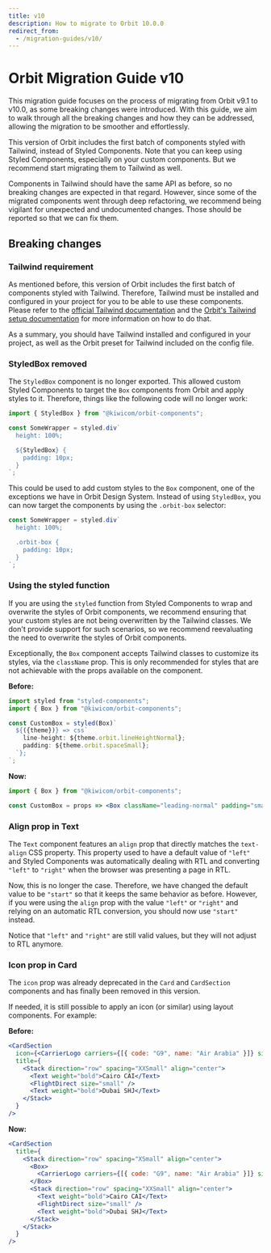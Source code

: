 ```yaml
---
title: v10
description: How to migrate to Orbit 10.0.0
redirect_from:
  - /migration-guides/v10/
---
```


# Orbit Migration Guide v10

This migration guide focuses on the process of migrating from Orbit v9.1 to v10.0, as some breaking changes were introduced.
With this guide, we aim to walk through all the breaking changes and how they can be addressed, allowing the migration to be smoother and effortlessly.

This version of Orbit includes the first batch of components styled with Tailwind, instead of Styled Components. Note that you can keep using Styled Components, especially on your custom components. But we recommend start migrating them to Tailwind as well.

Components in Tailwind should have the same API as before, so no breaking changes are expected in that regard. However, since some of the migrated components went through deep refactoring, we recommend being vigilant for unexpected and undocumented changes. Those should be reported so that we can fix them.

## Breaking changes

### Tailwind requirement

As mentioned before, this version of Orbit includes the first batch of components styled with Tailwind. Therefore, Tailwind must be installed and configured in your project for you to be able to use these components.
Please refer to the [official Tailwind documentation](https://tailwindcss.com/docs/installation) and the [Orbit's Tailwind setup documentation](/foundation/tailwind/installation) for more information on how to do that.

As a summary, you should have Tailwind installed and configured in your project, as well as the Orbit preset for Tailwind included on the config file.

### StyledBox removed

The `StyledBox` component is no longer exported. This allowed custom Styled Components to target the `Box` components from Orbit and apply styles to it. Therefore, things like the following code will no longer work:

```jsx
import { StyledBox } from "@kiwicom/orbit-components";

const SomeWrapper = styled.div`
  height: 100%;

  ${StyledBox} {
    padding: 10px;
  }
`;
```

This could be used to add custom styles to the `Box` component, one of the exceptions we have in Orbit Design System.
Instead of using `StyledBox`, you can now target the components by using the `.orbit-box` selector:

```jsx
const SomeWrapper = styled.div`
  height: 100%;

  .orbit-box {
    padding: 10px;
  }
`;
```

### Using the styled function

If you are using the `styled` function from Styled Components to wrap and overwrite the styles of Orbit components, we recommend ensuring that your custom styles are not being overwritten by the Tailwind classes. We don't provide support for such scenarios, so we recommend reevaluating the need to overwrite the styles of Orbit components.

Exceptionally, the `Box` component accepts Tailwind classes to customize its styles, via the `className` prop. This is only recommended for styles that are not achievable with the props available on the component.

**Before:**

```jsx
import styled from "styled-components";
import { Box } from "@kiwicom/orbit-components";

const CustomBox = styled(Box)`
  ${({theme})} => css`
    line-height: ${theme.orbit.lineHeightNormal};
    padding: ${theme.orbit.spaceSmall};
  `};
`;
```

**Now:**

```jsx
import { Box } from "@kiwicom/orbit-components";

const CustomBox = props => <Box className="leading-normal" padding="small" {...props} />;
```

### Align prop in Text

The `Text` component features an `align` prop that directly matches the `text-align` CSS property. This property used to have a default value of `"left"` and Styled Components was automatically dealing with RTL and converting `"left"` to `"right"` when the browser was presenting a page in RTL.

Now, this is no longer the case. Therefore, we have changed the default value to be `"start"` so that it keeps the same behavior as before. However, if you were using the `align` prop with the value `"left"` or `"right"` and relying on an automatic RTL conversion, you should now use `"start"` instead.

Notice that `"left"` and `"right"` are still valid values, but they will not adjust to RTL anymore.

### Icon prop in Card

The `icon` prop was already deprecated in the `Card` and `CardSection` components and has finally been removed in this version.

If needed, it is still possible to apply an icon (or similar) using layout components. For example:

**Before:**

```jsx
<CardSection
  icon={<CarrierLogo carriers={[{ code: "G9", name: "Air Arabia" }]} size="large" />}
  title={
    <Stack direction="row" spacing="XXSmall" align="center">
      <Text weight="bold">Cairo CAI</Text>
      <FlightDirect size="small" />
      <Text weight="bold">Dubai SHJ</Text>
    </Stack>
  }
/>
```

**Now:**

```jsx
<CardSection
  title={
    <Stack direction="row" spacing="XSmall" align="center">
      <Box>
        <CarrierLogo carriers={[{ code: "G9", name: "Air Arabia" }]} size="large" />
      </Box>
      <Stack direction="row" spacing="XXSmall" align="center">
        <Text weight="bold">Cairo CAI</Text>
        <FlightDirect size="small" />
        <Text weight="bold">Dubai SHJ</Text>
      </Stack>
    </Stack>
  }
/>
```
